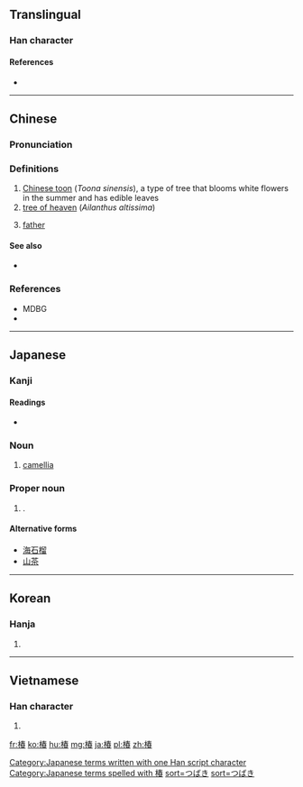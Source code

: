 ==Translingual==

===Han character===
{{Han char|rn=75|rad=木|as=09|sn=13|four=4596<sub>3</sub>|canj=木手大日 (DQKA)|ids=⿰[[木]][[春]]}}

====References====
* {{Han ref|kx=0538.080|dkj=15090|dj=0925.210|hdz=21242.080|uh=693F|ud=26943|bh=DDCF|bd=56783}}

----

==Chinese==
{{zh-forms}}

===Pronunciation===
{{zh-pron
|m=chūn
|c=ceon1
|mc=y
|oc=y
|ma=
|cat=n
}}

===Definitions===
# [[Chinese toon]] (''Toona sinensis''), a type of tree that blooms white flowers in the summer and has edible leaves
# [[tree of heaven]] (''Ailanthus altissima'')
# {{cx|metaphorical|lang=zh}} [[father]]
#: {{zh-usex|椿庭|}}
#: {{zh-usex|椿萱|}}
{{attention|zh|examples need translations}}

====See also====
* {{zh-l|香椿}}

===References===
* MDBG
* {{R:twedu|B01757}}

----

==Japanese==
{{wikipedia|Tsubaki}}
===Kanji===
{{ja-kanji|grade=|rs=木09}}

====Readings====
* {{ja-readings|on=[[ちん]] (chin), [[ちゅん]] (chun)|kun=[[つばき]] (tsubaki)}}

===Noun===
{{ja-noun|k|hira=つばき|rom=tsubaki|kata=ツバキ}}

# {{ja-def|ツバキ}} [[camellia]]

===Proper noun===
{{ja-noun|k|hira=つばき|rom=Tsubaki}}

# {{given name|female|lang=ja|sort=つばき}}.

====Alternative forms====
* [[海石榴]]
* [[山茶]]

[[Category:Japanese terms written with one Han script character]]
[[Category:Japanese terms spelled with 椿]]
[[Category:ja:Trees|sort=つばき]]
[[Category:ja:Shrubs|sort=つばき]]

----

==Korean==

===Hanja===
{{ko-hanja|hangeul=춘|eumhun=|rv=chun|mr=ch'un|y=chwun}}

# {{defn|lang=ko|sort=木09}}

----

==Vietnamese==

===Han character===
{{vi-hantu|[[xuân]], [[xoan]], [[dăng]]|rs=木09}}

# {{defn|lang=vi|sort=木09}}

[[fr:椿]]
[[ko:椿]]
[[hu:椿]]
[[mg:椿]]
[[ja:椿]]
[[pl:椿]]
[[zh:椿]]
